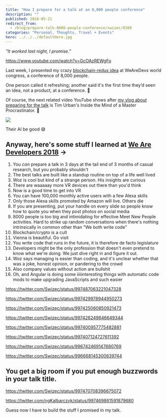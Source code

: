 ```yaml
---
title: "How I prepare for a talk at an 8,000 people conference"
description: ""
published: 2018-05-21
redirect_from:
  - /blog/prepare-talk-8000-people-conference/swizec/8389
categories: "Personal, Thoughts, Travel + Events"
hero: ../../../defaultHero.jpg
---
```


_"It worked last night, I promise.”_

https://www.youtube.com/watch?v=GcOAzREWgFo

Last week, I presented my crazy [blockchain-redux idea](https://swizec.com/blog/blockchain-redux-becomes-useful-part-1/swizec/8311) at WeAreDevs world congress, a conference of 8,000 people.

One person called it refreshing; another said it's the first time they’d seen an idea, not a product, at a conference. 💪

Of course, the next related video YouTube shows after [my vlog about preparing for the talk](https://www.youtube.com/watch?v=GcOAzREWgFo) is Tim Urban's Inside the Mind of a Master Procrastinator. 🤔

![](https://swizec.com/blog/wp-content/uploads/2018/05/Screen_Shot_2018-05-21_at_02.50.00.png)

Their AI be good 😅

## Anyway, here's some stuff I learned at [We Are Developers 2018](https://www.wearedevelopers.com/) →

1.  You _can_ prepare a talk in 3 days at the tail end of 3 months of casual research, but you probably shouldn't
2.  The best talks are built like a standup routine on top of a life well lived
3.  Woz is cool but kind of a strange person. His insights are curious
4.  There are waaaaay more VR devices out there than you'd think
5.  Now is a good time to get into VR
6.  You can have 100,000 monthly active users with a few Alexa skills
7.  Only those Alexa skills promoted by Amazon will live. Others die
8.  If you are presenting, put your handle on every slide so people know how to quote you when they post photos on social media
9.  8000 people is too big and intimidating for effective Meet New People activities. Hard to strike up random conversations when there's nothing intrinsically in common other than "We both write code"
10. Blockchain/crypto is a cult
11. Vienna is beautiful. Go visit
12. You write code that runs in the future, it is therefore de facto legislature
13. Developers might be the only profession that doesn't even pretend to know what we're doing. We just dive right in and figure it out.
14. Woz says managing is easier than coding, and it's unclear whether that was a joke, honest opinion, or pandering to the crowd
15. Also company values without action are bullshit
16. Oh, and Angular is doing some iiiiinteresting things with automatic code mods to make upgrading JavaScripts and such easier

https://twitter.com/Swizec/status/997487063221047328

https://twitter.com/Swizec/status/997429978944950273

https://twitter.com/Swizec/status/997425060850921473

https://twitter.com/Swizec/status/997426249646649344

https://twitter.com/Swizec/status/997400957775482881

https://twitter.com/Swizec/status/997407124727611392

https://twitter.com/Swizec/status/996742469147680769

https://twitter.com/Swizec/status/996668145300639744

## You get a big room if you put enough buzzwords in your talk title.

https://twitter.com/Swizec/status/997470708396675072

https://twitter.com/ngKalbarczyk/status/997469861591879680

Guess now I have to build the stuff I promised in my talk.
